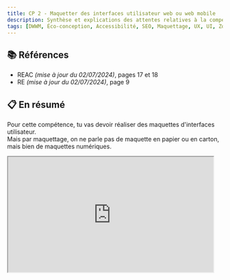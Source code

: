 ```yaml
---
title: CP 2 - Maquetter des interfaces utilisateur web ou web mobile
description: Synthèse et explications des attentes relatives à la compétence professionnelle 2 du titre professionnel Développeur Web et Web Mobile (DWWM-01280m04).
tags: [DWWM, Éco-conception, Accessibilité, SEO, Maquettage, UX, UI, Zoning, Wireframe, Prototypage, Design, Frontend]
---
```



## 📚 Références

- REAC _(mise à jour du 02/07/2024)_, pages 17 et 18
- RE _(mise à jour du 02/07/2024)_, page 9

## 📋 En résumé

Pour cette compétence, tu vas devoir réaliser des maquettes d'interfaces utilisateur.  
Mais par maquettage, on ne parle pas de maquette en papier ou en carton, mais bien de maquettes numériques.

<Iframe src="https://giphy.com/embed/28n0C19zo9OOvHnYww" width="480" height="269" className="mx-auto" />

... Blague à part, on entend par cette compétence professionnelle la réalisation de maquettes au travers des différentes étapes de maquettage :

1. **Analyse des besoins** : comprendre les besoins du client et de l'utilisateur final
2. **Création d'une arborescence** : définir la structure de l'application et les différentes pages
3. **Conception des zonings** : créer des schémas sans détails pour définir la disposition des éléments sur chaque page
4. **Réalisation des wireframes** : créer des maquettes plus détaillées avec des légendes et commentaires pour les interactions
5. **Récupération ou création de la charte graphique** : définir les couleurs, polices et styles à utiliser dans l'application
6. **Création de maquettes graphiques** : réaliser des maquettes graphiques en respectant la charte graphique et les wireframes
7. **Mise en place du prototypage** : créer un prototype interactif pour tester l'application avant le développement

<Callout type="question" title="Mais je ne suis pas webdesigner ! 😱">
  Pas de panique !

  Tu n'as pas besoin d'être un webdesigner pour réaliser des maquettes.  
  Évidemment, si tu as des compétences en design, c'est un plus car en général les développeurs ne sont pas tous réputés pour être de bons designers... 😅

  Ce qu'on attend de toi, c'est de respecter les consignes du cahier des charges tout en répondant au besoin du client et en faisant attention à l'**expérience utilisateur** et l'**accessibilité**.

  Si par ailleurs tu cherches un outil gratuit pour réaliser des maquettes, tu peux te tourner vers [Figma](https://www.figma.com/fr-fr/) qui permet non seulement de créer des **maquettes** et **prototypes**, mais aussi de **collaborer** avec d'autres personnes sur un même projet.
</Callout>

## ➕ Informations complémentaires

Il est probable que ton client t'impose une charte graphique à respecter et que cette dernière ne soit pas forcément accessible, ergonomique ou éco-conçue.  
C'est à toi en tant que développeur d'expliquer à ton client les enjeux que ça représente pour son site web.

Il aura dans tous les cas le dernier mot, mais il est important de l'informer des conséquences de ses choix pour son site.  
S'il ne veut pas améliorer prendre en compte ces informations, tu pourras toujours lui proposer de le faire évoluer par la suite, une fois le site en ligne _(mais attention, cela peut coûter cher pour rattraper les différents défauts)_.

### 🔍 Accessibilité

D'après toi, qu'est-ce que l'accessibilité en matière de développement web ?

Si tu as répondu que c'est le fait de rendre un site accessible à tous, tu as tout bon !
L'accessibilité est un point essentiel à prendre en compte lors de la réalisation de maquettes, car tout le monde doit pouvoir accéder à un site web, y compris les personnes en situation de handicap.

Pour améliorer l'accessibilité de ton site, il est recommandé de suivre les recommandations du W3C à propos du WCAG et du RGAA, mais je ne te cache pas c'est un gros morceau et qu'on se perdre en voulant tout respecter à la lettre. Alors voici un condensé des points les plus importants à respecter dans un premier temps :

- **Contraste** : Assure-toi que le texte est lisible sur n'importe quel fond. Il faut viser un score **AA** _(ratio 4.5:1)_ au minimum et idéalement **AAA** _(ratio 7:1)_ sur nos éléments textuels et pour l'iconographie.
- **Taille de police** : La taille de police doit être suffisamment grande pour être lisible par tout le monde. En général, on recommande une taille de 16px minimum.
- **Choix de la police** : Utilise des polices lisibles et évite les polices fantaisistes. Si tu cherches une police légère, gratuite et réputée pour être lisible, tu peux te tourner vers la police Luciole !
- **Intitulés des liens et boutons** : Les liens et boutons doivent être clairs et explicites. Évite les "Cliquez ici" et préfère des phrases plus descriptives. Évite également d'uniquer mettre un pictogramme pour un lien, car cela peut ne pas être compris par tout le monde.

Bien entendu, l'accessibilité ne se limite pas à ces points, mais c'est un bon début pour rendre ton site accessible à tous. J'y reviendrai plus en détail dans la compétence suivante, puisqu'on parlera de l'intégration de ces maquettes 😉

Et pour terminer ! _(oui, je sais, je parle beaucoup 😅)_  
L'**éco-conception** !

### 🌍 L'éco-conception

L'éco-conception, c'est l'art de concevoir un produit ou un service en prenant en compte son impact environnemental tout au long de son cycle de vie.  
Dans le cas d'un site web, cela signifie qu'on va réfléchir à la manière de réduire l'impact environnemental de notre site tout en respectant les besoins du client et de l'utilisateur final.

On évitera par exemple d'intégrer beaucoup d'images et autres médias.  
De manière générale : moins il y a de requêtes, moins il y a de données à charger, et donc moins d'énergie consommée.

Même si dans l'ensemble on serait en droit de crier "greenwashing" _(et on aurait pas tort)_, il est important de prendre en compte l'impact environnemental de nos sites web.  
Au delà de l'impact environnemental, un site éco-conçu est souvent plus rapide et plus léger, ce qui permet aux sites et applications d'être plus performants tant en termes de vitesse que de consommation de données.

Tu l'auras compris, que tu sois éco-convaincu ou non, c'est un point qui est en faveur de l'expérience utilisateur ! 🚀

## 🎯 Critères d'évaluation

- Les maquettes sont réalisées conformément au dossier de conception, en langue française ou anglaise _(niveau B1 du CECRL pour l'anglais)_
- La charte graphique de l'entreprise est respectée
- Les exigences de sécurisation sont respectées
- Les maquettes tiennent compte de l'expérience utilisateur, y compris pour les personnes en situation de handicap et du type d'utilisation, y compris pour les équipements mobiles
- L'enchainement des maquettes est formalisé par un schéma
- La législation en vigueur est respectée, y compris celle relative à l'accessibilité

## 🤯 Aller plus loin (hors référentiel)

Tu trouves que je n'ai pas assez parlé dans cette compétence ? Alors je vais te donner quelques pistes pour aller plus loin !

Je vais parler un peu plus en détail de l'éco-conception, tant il s'agit d'un sujet important, relativement récent et souvent négligé _(ou incompris)_.  
Le premier réflexe que l'on pourrait avoir en entendant ce terme, c'est crier au greenwashing et penser qu'on attend de nous de revenir dans les années 90 avec des sites tout moches et tout plats.

Alors... Greenwashing ? Tout dépend de qui en parle et avec quels arguments, mais la cause elle-même est noble et mérite d'être prise en compte.  
Pour le côté "site tout moche", c'est effectivement une possibilité, mais uniquement si c'est un développeur PHP ou Java qui s'en occupe 😘.

Faire une galerie photo avec des images en pleine résolution, c'est bien, mais c'est lourd à charger. Et pourtant, on peut quand même rendre le site d'un photographe beau et éco-conçu, tout en préservant la qualité de son travail !  
Ça peut sembler contre-intuitif, mais tout va se jouer dans le code où l'on pourra charger **uniquement au besoin** et à la **demande de l'utilisateur** les images dans notre page.
